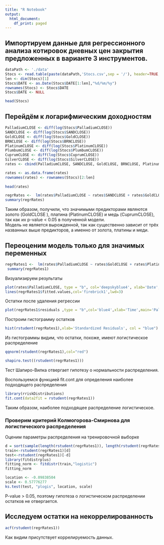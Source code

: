 ```yaml
---
title: "R Notebook"
output:
  html_document:
    df_print: paged
---
```


## Импортируем данные для регрессионного анализа котировок дневных цен закрытия предложенных в варианте 3 инструментов.

```r
dataPath <- './data'
Stocs <- read.table(paste(dataPath,'Stocs.csv',sep = '/'), header=TRUE,sep=',')
len <- dim(Stocs)[1]
Stocs$DATE <- as.Date(Stocs$DATE[1:len],"%d/%m/%y")
rownames(Stocs) <- Stocs$DATE
Stocs$DATE <- NULL

head(Stocs)
```

## Перейдём к логарифмическим доходностям

```r
PalladiumCLOSE <- diff(log(Stocs$PalladiumCLOSE))
SANDCLOSE <- diff(log(Stocs$SANDCLOSE))
GoldCLOSE <- diff(log(Stocs$GoldCLOSE))
BRNCLOSE <- diff(log(Stocs$BRNCLOSE))
PlatinumCLOSE <- diff(log(Stocs$PlatinumCLOSE))
PlumbumCLOSE <- diff(log(Stocs$PlumbumCLOSE))
CuprumCLOSE <- diff(log(Stocs$CuprumCLOSE))
SilverCLOSE <- diff(log(Stocs$SilverCLOSE))
rates <- cbind(PalladiumCLOSE, SANDCLOSE, GoldCLOSE, BRNCLOSE, PlatinumCLOSE, PlumbumCLOSE, CuprumCLOSE, SilverCLOSE)

rates <- as.data.frame(rates)
rownames(rates) <- rownames(Stocs)[2:len]
 
head(rates)
```

```r
regrRates <-  lm(rates$PalladiumCLOSE ~ rates$SANDCLOSE + rates$GoldCLOSE + rates$BRNCLOSE + rates$PlatinumCLOSE + rates$PlumbumCLOSE + rates$CuprumCLOSE + rates$SilverCLOSE, data=rates)
summary(regrRates)
```

Таким образом, получили, что значимыми предикторами являются золото (GoldCLOSE ), платина (PlatinumCLOSE) и медь (CuprumCLOSE), так как их p-value < 0.05 в полученной модели.  
Модель не является вырожденной, так как существенно зависит от трёх названных выше предикторов, а именно от золота, платины и меди.

## Переоценим модель только для значимых переменных

```r
regrRates1 <-  lm(rates$PalladiumCLOSE ~ rates$GoldCLOSE + rates$PlatinumCLOSE + rates$CuprumCLOSE  -1, data=rates)
 summary(regrRates1)
```
Визуализируем результаты
```r
plot(rates$PalladiumCLOSE, type = "b", col='deepskyblue4', xlab='Date', main='Palladium Rates.')
lines(regrRates1$fitted.values,col='firebrick1',lwd=3)
```

Остатки после удаления регрессии
```r
plot(regrRates1$residuals ,type = "b",col='blue4',xlab='Time',main='Palladium Residuals.')
```

Построим гистограмму остатков
```r
hist(rstudent(regrRates1),xlab='Standardized Residuals', col = "blue")
```
Из гистограммы видим, что остатки, похоже, имеют логистическое распределение


```r
qqnorm(rstudent(regrRates1),col="red")
```

```r
shapiro.test((rstudent(regrRates1)))
```
Тест Шапиро-Вилка отвергает гипотезу о нормальности распределения.

Воспользуемся функцией fit.cont для определения наиболее подходящего распределения
```r
library(rriskDistributions)
fit.cont(data2fit = rstudent(regrRates1))
```
Таким образом, наиболее подходящее распределение логистическое.

### Проверим критерий Колмогорова-Смирнова для логистического распределения 

Оценим параметры распределения на тренировочной выборке
```r
d = sort(sample(length(rstudent(regrRates1)), length(rstudent(regrRates1))*0.5))
train<-rstudent(regrRates1)[d]
test<-rstudent(regrRates1)[-d]
library(fitdistrplus)
fitting_norm <- fitdistr(train,"logistic")
fitting_norm
```
```r
location <- -0.09838504
scale <- 0.57776277 
ks.test(test, "plogis", location, scale)
```
P-value > 0.05, поэтому гипотеза о логистическом распределении остатков не отвергается.

## Исследуем остатки на некоррелированность
```r
acf(rstudent(regrRates1))
```
Как видим присутствует коррелируемость данных.


